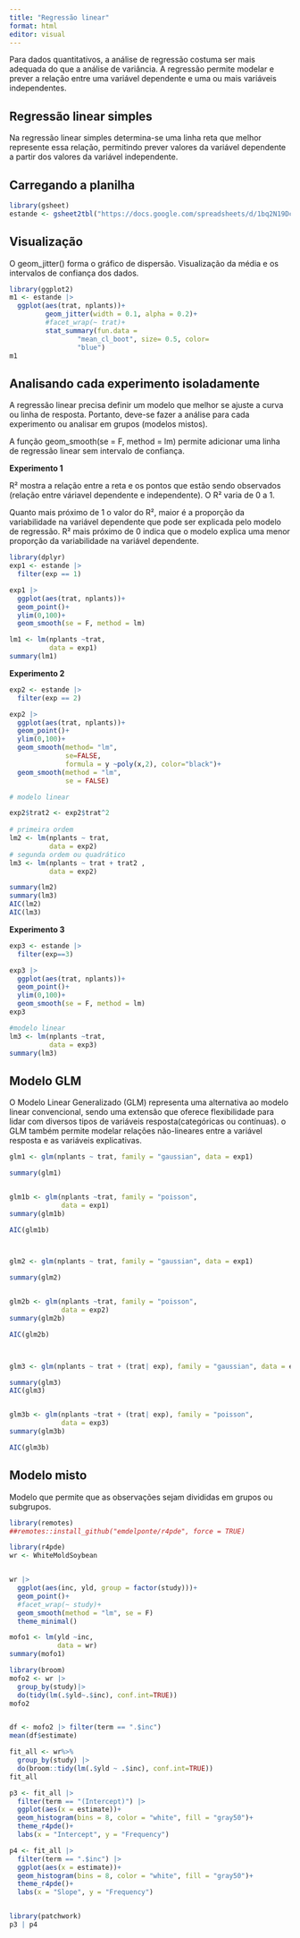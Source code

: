 ```yaml
---
title: "Regressão linear"
format: html
editor: visual
---
```


Para dados quantitativos, a análise de regressão costuma ser mais adequada do que a análise de variância. A regressão permite modelar e prever a relação entre uma variável dependente e uma ou mais variáveis independentes.

## Regressão linear simples

Na regressão linear simples determina-se uma linha reta que melhor represente essa relação, permitindo prever valores da variável dependente a partir dos valores da variável independente.

## Carregando a planilha

```r
library(gsheet)
estande <- gsheet2tbl("https://docs.google.com/spreadsheets/d/1bq2N19DcZdtax2fQW9OHSGMR0X2__Z9T/edit#gid=401662555")
```

## Visualização

O geom_jitter() forma o gráfico de dispersão. Visualização da média e os intervalos de confiança dos dados.

```r
library(ggplot2)
m1 <- estande |>
  ggplot(aes(trat, nplants))+
         geom_jitter(width = 0.1, alpha = 0.2)+
         #facet_wrap(~ trat)+
         stat_summary(fun.data = 
                 "mean_cl_boot", size= 0.5, color=
                 "blue")
m1
```

## Analisando cada experimento isoladamente

A regressão linear precisa definir um modelo que melhor se ajuste a curva ou linha de resposta. Portanto, deve-se fazer a análise para cada experimento ou analisar em grupos (modelos mistos).

A função geom_smooth(se = F, method = lm) permite adicionar uma linha de regressão linear sem intervalo de confiança.

**Experimento 1**

R² mostra a relação entre a reta e os pontos que estão sendo observados (relação entre váriavel dependente e independente). O R² varia de 0 a 1.

Quanto mais próximo de 1 o valor do R², maior é a proporção da variabilidade na variável dependente que pode ser explicada pelo modelo de regressão. R² mais próximo de 0 indica que o modelo explica uma menor proporção da variabilidade na variável dependente.

```r
library(dplyr)
exp1 <- estande |> 
  filter(exp == 1)

exp1 |>
  ggplot(aes(trat, nplants))+
  geom_point()+
  ylim(0,100)+
  geom_smooth(se = F, method = lm)

lm1 <- lm(nplants ~trat,
          data = exp1)
summary(lm1)

```

**Experimento 2**

```r

exp2 <- estande |> 
  filter(exp == 2)

exp2 |> 
  ggplot(aes(trat, nplants))+
  geom_point()+
  ylim(0,100)+
  geom_smooth(method= "lm", 
              se=FALSE, 
              formula = y ~poly(x,2), color="black")+
  geom_smooth(method = "lm",
              se = FALSE)

# modelo linear

exp2$trat2 <- exp2$trat^2 
  
# primeira ordem
lm2 <- lm(nplants ~ trat, 
          data = exp2)
# segunda ordem ou quadrático
lm3 <- lm(nplants ~ trat + trat2 , 
          data = exp2)

summary(lm2)
summary(lm3)
AIC(lm2)
AIC(lm3)


```

**Experimento 3**

```r
exp3 <- estande |>
  filter(exp==3)

exp3 |>
  ggplot(aes(trat, nplants))+
  geom_point()+
  ylim(0,100)+
  geom_smooth(se = F, method = lm)
exp3

#modelo linear
lm3 <- lm(nplants ~trat,
          data = exp3)
summary(lm3)

```

## Modelo GLM

O Modelo Linear Generalizado (GLM) representa uma alternativa ao modelo linear convencional, sendo uma extensão que oferece flexibilidade para lidar com diversos tipos de variáveis resposta(categóricas ou contínuas). o GLM também permite modelar relações não-lineares entre a variável resposta e as variáveis explicativas.

```r
glm1 <- glm(nplants ~ trat, family = "gaussian", data = exp1)

summary(glm1)


glm1b <- glm(nplants ~trat, family = "poisson",
             data = exp1)
summary(glm1b)

AIC(glm1b)



glm2 <- glm(nplants ~ trat, family = "gaussian", data = exp1)

summary(glm2)


glm2b <- glm(nplants ~trat, family = "poisson",
             data = exp2)
summary(glm2b)

AIC(glm2b)



glm3 <- glm(nplants ~ trat + (trat| exp), family = "gaussian", data = exp1)

summary(glm3)
AIC(glm3)


glm3b <- glm(nplants ~trat + (trat| exp), family = "poisson",
             data = exp3)
summary(glm3b)

AIC(glm3b)
```

## Modelo misto

Modelo que permite que as observações sejam divididas em grupos ou subgrupos.

```r
library(remotes)
##remotes::install_github("emdelponte/r4pde", force = TRUE)

library(r4pde)
wr <- WhiteMoldSoybean


wr |> 
  ggplot(aes(inc, yld, group = factor(study)))+
  geom_point()+
  #facet_wrap(~ study)+
  geom_smooth(method = "lm", se = F)
  theme_minimal()

mofo1 <- lm(yld ~inc,
            data = wr)
summary(mofo1)

```

```r
library(broom)
mofo2 <- wr |>
  group_by(study)|>
  do(tidy(lm(.$yld~.$inc), conf.int=TRUE))
mofo2


df <- mofo2 |> filter(term == ".$inc")
mean(df$estimate)

fit_all <- wr%>%
  group_by(study) |> 
  do(broom::tidy(lm(.$yld ~ .$inc), conf.int=TRUE))
fit_all

p3 <- fit_all |> 
  filter(term == "(Intercept)") |> 
  ggplot(aes(x = estimate))+
  geom_histogram(bins = 8, color = "white", fill = "gray50")+
  theme_r4pde()+
  labs(x = "Intercept", y = "Frequency")

p4 <- fit_all |> 
  filter(term == ".$inc") |> 
  ggplot(aes(x = estimate))+
  geom_histogram(bins = 8, color = "white", fill = "gray50")+
  theme_r4pde()+
  labs(x = "Slope", y = "Frequency")


library(patchwork)
p3 | p4

```
